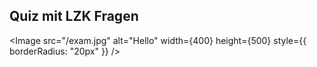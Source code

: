## Quiz mit LZK Fragen




<Image
  src="/exam.jpg"
  alt="Hello"
  width={400}
  height={500}
  style={{ borderRadius: "20px" }}
/>

<Quiz
  quiz={quiz}
  shuffle={true}
  showInstantFeedback={true}
  continueTillCorrect={true}
  shuffleAnswer={true}
/>
<br />
<br />


<Comments />
